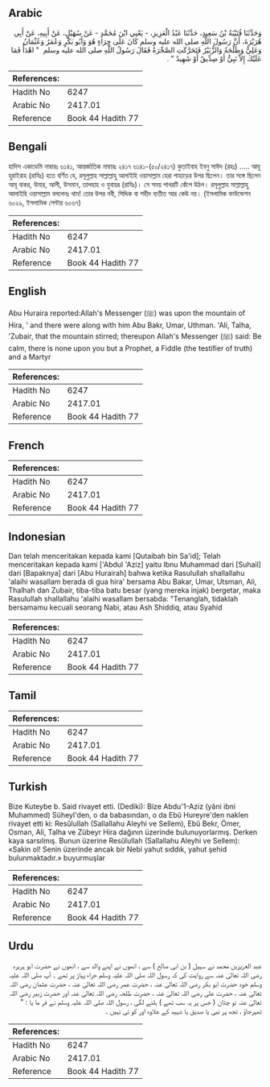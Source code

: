 ## Arabic


<div dir="rtl" lang="ar" style={{fontSize:'larger',backgroundColor:'#f8f9fa',padding:20}}>
وَحَدَّثَنَا قُتَيْبَةُ بْنُ سَعِيدٍ، حَدَّثَنَا عَبْدُ الْعَزِيزِ، - يَعْنِي ابْنَ مُحَمَّدٍ - عَنْ سُهَيْلٍ، عَنْ أَبِيهِ، عَنْ أَبِي هُرَيْرَةَ، أَنَّ رَسُولَ اللَّهِ صلى الله عليه وسلم كَانَ عَلَى حِرَاءٍ هُوَ وَأَبُو بَكْرٍ وَعُمَرُ وَعُثْمَانُ وَعَلِيٌّ وَطَلْحَةُ وَالزُّبَيْرُ فَتَحَرَّكَتِ الصَّخْرَةُ فَقَالَ رَسُولُ اللَّهِ صلى الله عليه وسلم ‏ "‏ اهْدَأْ فَمَا عَلَيْكَ إِلاَّ نَبِيٌّ أَوْ صِدِّيقٌ أَوْ شَهِيدٌ ‏"‏ ‏.‏
</div>
<div style={{backgroundColor:'#f8f9fa',padding:20, marginBottom: 10}}><table> <thead> <tr> <th>References:</th> <th></th> </tr> </thead> <tbody><tr><td>Hadith No</td><td>6247</td></tr><tr><td>Arabic No</td><td>2417.01</td></tr><tr><td>Reference</td><td>Book 44 Hadith 77</td></tr></tbody></table></div>

## Bengali


<div dir="ltr" lang="bn" style={{fontSize:'larger',backgroundColor:'#f8f9fa',padding:20}}>
হাদিস একাডেমি নাম্বারঃ ৬১৪১, আন্তর্জাতিক নাম্বারঃ ২৪১৭ ৬১৪১-(৫০/২৪১৭) কুতাইবাহ ইবনু সাঈদ (রহঃ) ..... আবূ হুরাইরাহ (রাযিঃ) হতে বর্ণিত যে, রসূলুল্লাহ সাল্লাল্লাহু আলাইহি ওয়াসাল্লাম হেরা পাহাড়ের উপর ছিলেন। তার সঙ্গে ছিলেন আবূ বাকর, উমার, আলী, উসমান, তালহাহ ও যুবায়র (রাযিঃ)। সে সময় পাথরটি কেঁপে উঠল। রসূলুল্লাহ সাল্লাল্লাহু আলাইহি ওয়াসাল্লাম বললেনঃ থাম! তোর উপর নবী, সিদ্দিক বা শহীদ ব্যতীত আর কেউ নয়। (ইসলামিক ফাউন্ডেশন ৬০২৯, ইসলামিক সেন্টার ৬০৬৭)
</div>
<div style={{backgroundColor:'#f8f9fa',padding:20, marginBottom: 10}}><table> <thead> <tr> <th>References:</th> <th></th> </tr> </thead> <tbody><tr><td>Hadith No</td><td>6247</td></tr><tr><td>Arabic No</td><td>2417.01</td></tr><tr><td>Reference</td><td>Book 44 Hadith 77</td></tr></tbody></table></div>

## English


<div dir="ltr" lang="en" style={{fontSize:'larger',backgroundColor:'#f8f9fa',padding:20}}>
Abu Huraira reported:Allah's Messenger (ﷺ) was upon the mountain of Hira, ' and there were along with him Abu Bakr, Umar, Uthman. 'Ali, Talha, 'Zubair, that the mountain stirred; thereupon Allah's Messenger (ﷺ) said: Be calm, there is none upon you but a Prophet, a Fiddle (the testifier of truth) and a Martyr
</div>
<div style={{backgroundColor:'#f8f9fa',padding:20, marginBottom: 10}}><table> <thead> <tr> <th>References:</th> <th></th> </tr> </thead> <tbody><tr><td>Hadith No</td><td>6247</td></tr><tr><td>Arabic No</td><td>2417.01</td></tr><tr><td>Reference</td><td>Book 44 Hadith 77</td></tr></tbody></table></div>

## French


<div dir="ltr" lang="fr" style={{fontSize:'larger',backgroundColor:'#f8f9fa',padding:20}}>

</div>
<div style={{backgroundColor:'#f8f9fa',padding:20, marginBottom: 10}}><table> <thead> <tr> <th>References:</th> <th></th> </tr> </thead> <tbody><tr><td>Hadith No</td><td>6247</td></tr><tr><td>Arabic No</td><td>2417.01</td></tr><tr><td>Reference</td><td>Book 44 Hadith 77</td></tr></tbody></table></div>

## Indonesian


<div dir="ltr" lang="id" style={{fontSize:'larger',backgroundColor:'#f8f9fa',padding:20}}>
Dan telah menceritakan kepada kami [Qutaibah bin Sa'id]; Telah menceritakan kepada kami ['Abdul 'Aziz] yaitu Ibnu Muhammad dari [Suhail] dari [Bapaknya] dari [Abu Hurairah] bahwa ketika Rasulullah shallallahu 'alaihi wasallam berada di gua hira' bersama Abu Bakar, Umar, Utsman, Ali, Thalhah dan Zubair, tiba-tiba batu besar (yang mereka injak) bergetar, maka Rasulullah shallallahu 'alaihi wasallam bersabda: "Tenanglah, tidaklah bersamamu kecuali seorang Nabi, atau Ash Shiddiq, atau Syahid
</div>
<div style={{backgroundColor:'#f8f9fa',padding:20, marginBottom: 10}}><table> <thead> <tr> <th>References:</th> <th></th> </tr> </thead> <tbody><tr><td>Hadith No</td><td>6247</td></tr><tr><td>Arabic No</td><td>2417.01</td></tr><tr><td>Reference</td><td>Book 44 Hadith 77</td></tr></tbody></table></div>

## Tamil


<div dir="ltr" lang="ta" style={{fontSize:'larger',backgroundColor:'#f8f9fa',padding:20}}>

</div>
<div style={{backgroundColor:'#f8f9fa',padding:20, marginBottom: 10}}><table> <thead> <tr> <th>References:</th> <th></th> </tr> </thead> <tbody><tr><td>Hadith No</td><td>6247</td></tr><tr><td>Arabic No</td><td>2417.01</td></tr><tr><td>Reference</td><td>Book 44 Hadith 77</td></tr></tbody></table></div>

## Turkish


<div dir="ltr" lang="tr" style={{fontSize:'larger',backgroundColor:'#f8f9fa',padding:20}}>
Bize Kuteybe b. Said rivayet etti. (Dediki): Bize Abdu'1-Aziz (yâni ibni Muhammed) Süheyl'den, o da babasından, o da Ebû Hureyre'den naklen rivayet etti ki: Resûlullah (Sallallahu Aleyhi ve Sellem), Ebû Bekr, Ömer, Osman, Ali, Talha ve Zübeyr Hira dağının üzerinde bulunuyorlarmış. Derken kaya sarsılmış. Bunun üzerine Resûlullah (Sallallahu Aleyhi ve Sellem): «Sakin ol! Senin üzerinde ancak bir Nebi yahut sıddık, yahut şehid bulunmaktadır.» buyurmuşlar
</div>
<div style={{backgroundColor:'#f8f9fa',padding:20, marginBottom: 10}}><table> <thead> <tr> <th>References:</th> <th></th> </tr> </thead> <tbody><tr><td>Hadith No</td><td>6247</td></tr><tr><td>Arabic No</td><td>2417.01</td></tr><tr><td>Reference</td><td>Book 44 Hadith 77</td></tr></tbody></table></div>

## Urdu


<div dir="rtl" lang="ur" style={{fontSize:'larger',backgroundColor:'#f8f9fa',padding:20}}>
عبد العزیزبن محمد نے سہیل ( بن ابی صالح ) سے ، انھوں نے اپنے والد سے ، انھوں نے حضرت ابو ہریرہ رضی اللہ تعالیٰ عنہ سے روایت کی کہ رسول اللہ صلی اللہ علیہ وسلم حراء پہاڑ پر تھے ۔ آپ صلی اللہ علیہ وسلم خود حضرت ابو بکر رضی اللہ تعالیٰ عنہ ، حضرت عمر رضی اللہ تعالیٰ عنہ ، حضرت عثمان رضی اللہ تعالیٰ عنہ ، حضرت علی رضی اللہ تعالیٰ عنہ ، حضرت طلحہ رضی اللہ تعالیٰ عنہ اور حضرت زبیر رضی اللہ تعالیٰ عنہ تو چٹان ( جس پر یہ سب تھے ) ہلنے لگی ، رسول اللہ صلی اللہ علیہ وسلم نے فر ما یا : " ٹھہرجاؤ ، تجھ پر نبی یا صدیق یا شہید کے علاوہ اور کو ئی نہیں ۔
</div>
<div style={{backgroundColor:'#f8f9fa',padding:20, marginBottom: 10}}><table> <thead> <tr> <th>References:</th> <th></th> </tr> </thead> <tbody><tr><td>Hadith No</td><td>6247</td></tr><tr><td>Arabic No</td><td>2417.01</td></tr><tr><td>Reference</td><td>Book 44 Hadith 77</td></tr></tbody></table></div>